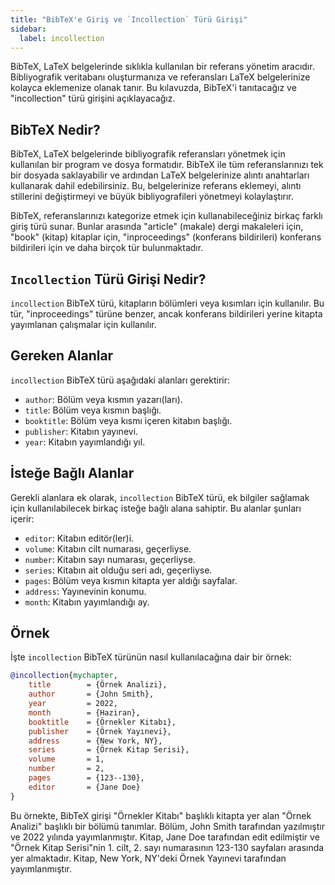 ```yaml
---
title: "BibTeX'e Giriş ve `Incollection` Türü Girişi"
sidebar:
  label: incollection
---
```



BibTeX, LaTeX belgelerinde sıklıkla kullanılan bir referans yönetim aracıdır. Bibliyografik veritabanı oluşturmanıza ve referansları LaTeX belgelerinize kolayca eklemenize olanak tanır. Bu kılavuzda, BibTeX'i tanıtacağız ve "incollection" türü girişini açıklayacağız.

<CiteDrive/>

## BibTeX Nedir?

BibTeX, LaTeX belgelerinde bibliyografik referansları yönetmek için kullanılan bir program ve dosya formatıdır. BibTeX ile tüm referanslarınızı tek bir dosyada saklayabilir ve ardından LaTeX belgelerinize alıntı anahtarları kullanarak dahil edebilirsiniz. Bu, belgelerinize referans eklemeyi, alıntı stillerini değiştirmeyi ve büyük bibliyografileri yönetmeyi kolaylaştırır.

BibTeX, referanslarınızı kategorize etmek için kullanabileceğiniz birkaç farklı giriş türü sunar. Bunlar arasında "article" (makale) dergi makaleleri için, "book" (kitap) kitaplar için, "inproceedings" (konferans bildirileri) konferans bildirileri için ve daha birçok tür bulunmaktadır.

## `Incollection` Türü Girişi Nedir?

`incollection` BibTeX türü, kitapların bölümleri veya kısımları için kullanılır. Bu tür, "inproceedings" türüne benzer, ancak konferans bildirileri yerine kitapta yayımlanan çalışmalar için kullanılır.

## Gereken Alanlar

`incollection` BibTeX türü aşağıdaki alanları gerektirir:

-   `author`: Bölüm veya kısmın yazarı(ları).
-   `title`: Bölüm veya kısmın başlığı.
-   `booktitle`: Bölüm veya kısmı içeren kitabın başlığı.
-   `publisher`: Kitabın yayınevi.
-   `year`: Kitabın yayımlandığı yıl.

## İsteğe Bağlı Alanlar

Gerekli alanlara ek olarak, `incollection` BibTeX türü, ek bilgiler sağlamak için kullanılabilecek birkaç isteğe bağlı alana sahiptir. Bu alanlar şunları içerir:

-   `editor`: Kitabın editör(ler)i.
-   `volume`: Kitabın cilt numarası, geçerliyse.
-   `number`: Kitabın sayı numarası, geçerliyse.
-   `series`: Kitabın ait olduğu seri adı, geçerliyse.
-   `pages`: Bölüm veya kısmın kitapta yer aldığı sayfalar.
-   `address`: Yayınevinin konumu.
-   `month`: Kitabın yayımlandığı ay.

## Örnek

İşte `incollection` BibTeX türünün nasıl kullanılacağına dair bir örnek:

```bibtex
@incollection{mychapter,
	title        = {Örnek Analizi},
	author       = {John Smith},
	year         = 2022,
	month        = {Haziran},
	booktitle    = {Örnekler Kitabı},
	publisher    = {Örnek Yayınevi},
	address      = {New York, NY},
	series       = {Örnek Kitap Serisi},
	volume       = 1,
	number       = 2,
	pages        = {123--130},
	editor       = {Jane Doe}
}
```

Bu örnekte, BibTeX girişi "Örnekler Kitabı" başlıklı kitapta yer alan "Örnek Analizi" başlıklı bir bölümü tanımlar. Bölüm, John Smith tarafından yazılmıştır ve 2022 yılında yayımlanmıştır. Kitap, Jane Doe tarafından edit edilmiştir ve "Örnek Kitap Serisi"nin 1. cilt, 2. sayı numarasının 123-130 sayfaları arasında yer almaktadır. Kitap, New York, NY'deki Örnek Yayınevi tarafından yayımlanmıştır.
